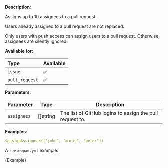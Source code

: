 
**Description**:

Assigns up to 10 assignees to a pull request.

Users already assigned to a pull request are not replaced.

Only users with push access can assign users to a pull request. Otherwise, assignees are silently ignored.

**Available for:**

| Type           | Available |
| :------------- | :-------- |
| `issue`        | ✅        |
| `pull_request` | ✅        |

**Parameters**:

| Parameter   | Type      | Description                                              |
| ----------- | --------- | -------------------------------------------------------- |
| `assignees` | \[]string | The list of GitHub logins to assign the pull request to. |

**Examples**:

```yml
$assignAssignees(["john", "marie", "peter"])
```

A `reviewpad.yml` example:

<CodeBlock language="yml">{Example}</CodeBlock>
